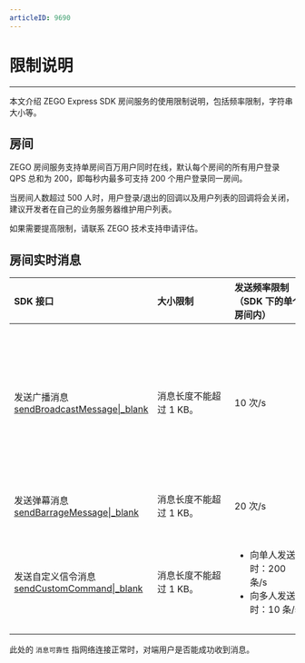 ```yaml
---
articleID: 9690
---
```

<style>
table th:nth-of-type(1) { min-width: 120px; width: 20%; }
table th:nth-of-type(2) { min-width: 120px; width: 20%; }
table th:nth-of-type(3) { min-width: 120px; width: 20%; }
table th:nth-of-type(4) { min-width: 120px; width: 35%; }


table {width: 100%;}
</style>

# 限制说明
---

本文介绍 ZEGO Express SDK 房间服务的使用限制说明，包括频率限制，字符串大小等。

## 房间

ZEGO 房间服务支持单房间百万用户同时在线，默认每个房间的所有用户登录 QPS 总和为 200，即每秒内最多可支持 200 个用户登录同一房间。

当房间人数超过 500 人时，用户登录/退出的回调以及用户列表的回调将会关闭，建议开发者在自己的业务服务器维护用户列表。

<div class="mk-hint">

如果需要提高限制，请联系 ZEGO 技术支持申请评估。   
</div>



## 房间实时消息

| SDK 接口 | 大小限制 | 发送频率限制<br>（SDK 下的单个房间内）<br/>  | 说明 |
| :---------- | :----------- | :-------- | :-- |
| 发送广播消息 [sendBroadcastMessage\|_blank](/unique-api/express-video-sdk/zh/javascript_react-native/classes/_zegoexpressengine_.zegoexpressengine.html#sendbroadcastmessage)      | 消息长度不能超过 1 KB。    |  10 次/s  | <ul><li>消息可靠。</li><li>单个用户在客户端调用此接口的最大 QPS 为 2。</li><li>房间在线人数超过 500 时，不支持。 </li></ul> |
| 发送弹幕消息 [sendBarrageMessage\|_blank](/unique-api/express-video-sdk/zh/javascript_react-native/classes/_zegoexpressengine_.zegoexpressengine.html#sendbarragemessage)   | 消息长度不能超过 1 KB。| 20 次/s | <p>消息不保证可靠。</p> |
| 发送自定义信令消息 [sendCustomCommand\|_blank](/unique-api/express-video-sdk/zh/javascript_react-native/classes/_zegoexpressengine_.zegoexpressengine.html#sendcustomcommand)  | 消息长度不能超过 1 KB。  | <ul><li>向单人发送时：200 条/s</li><li>向多人发送时：10 条/s</li></ul> | <ul><li>消息可靠。</li><li>房间在线人数超过 500 时，不支持对多人发送。</li></ul> |


<div class="mk-hint">


此处的 `消息可靠性` 指网络连接正常时，对端用户是否能成功收到消息。
</div>
